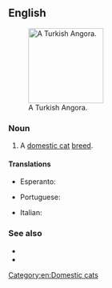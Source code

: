 ==English==
[[File:Angora.jpg|thumb|right|150px|A Turkish Angora.]]
===Noun===
{{en-noun|head=[[Turkish]] [[angora|Angora]]}}

# A [[domestic cat]] [[breed]].

====Translations====
{{trans-top|A domestic cat breed}}
* Esperanto: {{t|eo|angora kato}}
{{trans-mid}}
* Portuguese: {{t|pt|angorá|m}}
{{trans-bottom}}

{{checktrans-top}}
* Italian: {{t-check|it|gatto Turkish Angora}}
{{trans-bottom}}

===See also===
* {{pedia|Turkish Angora}}
* {{commonslite|Category:Turkish Angora}}

[[Category:en:Domestic cats]]